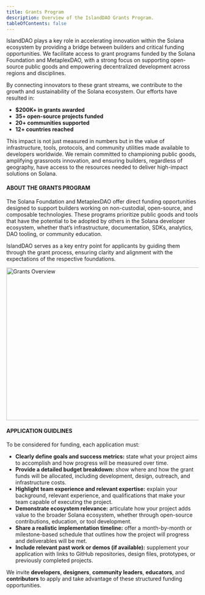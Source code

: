 ```yaml
---
title: Grants Program
description: Overview of the IslandDAO Grants Program.
tableOfContents: false
---
```



IslandDAO plays a key role in accelerating innovation within the Solana ecosystem by providing a bridge between builders and critical funding opportunities. We facilitate access to grant programs funded by the Solana Foundation and MetaplexDAO, with a strong focus on supporting open-source public goods and empowering decentralized development across regions and disciplines.

By connecting innovators to these grant streams, we contribute to the growth and sustainability of the Solana ecosystem. Our efforts have resulted in:

- **$200K+ in grants awarded**
- **35+ open-source projects funded**
- **20+ communities supported**
- **12+ countries reached**

This impact is not just measured in numbers but in the value of infrastructure, tools, protocols, and community utilities made available to developers worldwide. We remain committed to championing public goods, amplifying grassroots innovation, and ensuring builders, regardless of geography, have access to the resources needed to deliver high-impact solutions on Solana.

#### ABOUT THE GRANTS PROGRAM

The Solana Foundation and MetaplexDAO offer direct funding opportunities designed to support builders working on non-custodial, open-source, and composable technologies. These programs prioritize public goods and tools that have the potential to be adopted by others in the Solana developer ecosystem, whether that’s infrastructure, documentation, SDKs, analytics, DAO tooling, or community education.

IslandDAO serves as a key entry point for applicants by guiding them through the grant process, ensuring clarity and alignment with the expectations of the respective foundations.

<Image src="/src/assets/we_provide/grants1.png" alt="Grants Overview" width="1000" height="400" />

#### APPLICATION GUIDLINES

To be considered for funding, each application must:

- **Clearly define goals and success metrics:** state what your project aims to accomplish and how progress will be measured over time.
- **Provide a detailed budget breakdown:** show where and how the grant funds will be allocated, including development, design, outreach, and infrastructure costs.
- **Highlight team experience and relevant expertise:** explain your background, relevant experience, and qualifications that make your team capable of executing the project.
- **Demonstrate ecosystem relevance:** articulate how your project adds value to the broader Solana ecosystem, whether through open-source contributions, education, or tool development.
- **Share a realistic implementation timeline:** offer a month-by-month or milestone-based schedule that outlines how the project will progress and deliverables will be met.
- **Include relevant past work or demos (if available):** supplement your application with links to GitHub repositories, design files, prototypes, or previously completed projects.

We invite **developers**, **designers**, **community leaders**, **educators**, and **contributors** to apply and take advantage of these structured funding opportunities.
